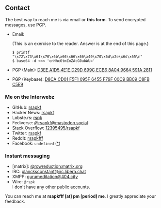 <SEO title="Contact" />

## Contact

The best way to reach me is via email or **<Link to="/form">this form</Link>**.
To send encrypted messages, use PGP.

- Email:

  (This is an exercise to the reader. Answer is at the end of this page.)

  ```shell
  $ printf "\x72\x73\x61\x70\x6b\x66\x66\x66\x40\x70\x6d\x2e\x6d\x65\n"
  $ base64 -d <<< 'cnNhcGtmZmZAcG0ubWU='
  ```

- PGP (Main): [D3EE A1D5 4E1E D29D 699C ECB6 8A04 9664 591A 2811](/pgp.asc)
- PGP (Keybase): [D8CA CD01 F5F1 095F 6455 F79F 00C9 BB09 C8FB C5E9](https://keybase.io/rsapkf)

### Me on the Interwebz

- GitHub: [rsapkf](https://github.com/rsapkf)
- Hacker News: [rsapkf](https://news.ycombinator.com/user?id=rsapkf)
- Lobste.rs: [rspk](https://lobste.rs/u/rspk)
- Fediverse: [@rsapkf@mastodon.social](https://mastodon.social/@rsapkf)
- Stack Overflow: [12395495/rsapkf](https://stackoverflow.com/users/12395495/rsapkf)
- Twitter: [rsapkf](https://twitter.com/rsapkf)
- Reddit: [rsapkfff](https://old.reddit.com/u/rsapkfff)
- Facebook: `undefined` ([\*](https://stallman.org/facebook.html))

### Instant messaging

- \[matrix\]: [@rowreduction:matrix.org](https://matrix.to/#/@rowreduction:matrix.org)
- IRC: [plancksconstant@irc.libera.chat](ircs://irc.libera.chat:6697)
- XMPP: [gurumeditation@404.city](xmpp:gurumeditation@404.city)
- Wire: `@rspk`<br />
  I don't have any other public accounts.

You can reach me at **rsapkfff [at] pm [period] me**. I greatly appreciate your feedback.
